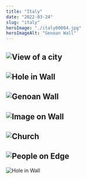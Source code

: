 ```yaml
---
title: "Italy"
date: "2022-03-24"
slug: "italy"
heroImage: "./italy00004.jpg"
heroImageAlt: "Genoan Wall"
---
```



![View of a city](italy00008.jpg)
---

![Hole in Wall](italy00003.jpg)
 ---

![Genoan Wall](italy00004.jpg)
---

![Image on Wall](italy00006.jpg)
---
![Church](italy00007.jpg)
---
![People on Edge](italy00005.jpg)
---
![Hole in Wall](italy00002.jpg)


